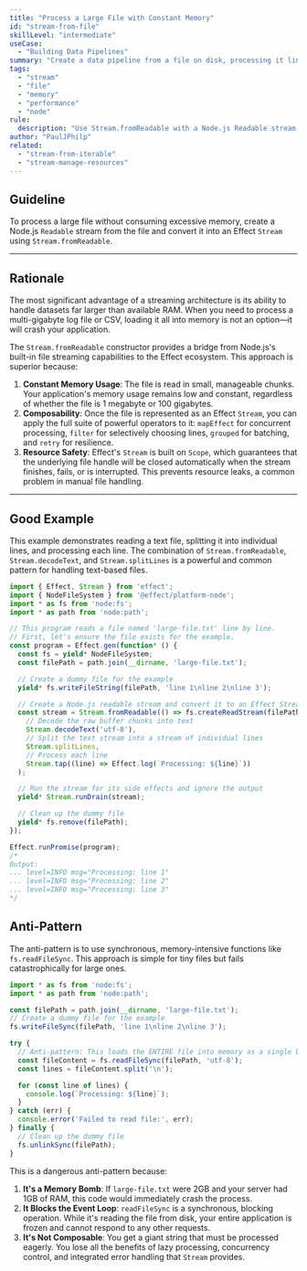 ```yaml
---
title: "Process a Large File with Constant Memory"
id: "stream-from-file"
skillLevel: "intermediate"
useCase:
  - "Building Data Pipelines"
summary: "Create a data pipeline from a file on disk, processing it line-by-line without loading the entire file into memory."
tags:
  - "stream"
  - "file"
  - "memory"
  - "performance"
  - "node"
rule:
  description: "Use Stream.fromReadable with a Node.js Readable stream to process files efficiently."
author: "PaulJPhilp"
related:
  - "stream-from-iterable"
  - "stream-manage-resources"
---
```


## Guideline

To process a large file without consuming excessive memory, create a Node.js `Readable` stream from the file and convert it into an Effect `Stream` using `Stream.fromReadable`.

---

## Rationale

The most significant advantage of a streaming architecture is its ability to handle datasets far larger than available RAM. When you need to process a multi-gigabyte log file or CSV, loading it all into memory is not an option—it will crash your application.

The `Stream.fromReadable` constructor provides a bridge from Node.js's built-in file streaming capabilities to the Effect ecosystem. This approach is superior because:

1.  **Constant Memory Usage**: The file is read in small, manageable chunks. Your application's memory usage remains low and constant, regardless of whether the file is 1 megabyte or 100 gigabytes.
2.  **Composability**: Once the file is represented as an Effect `Stream`, you can apply the full suite of powerful operators to it: `mapEffect` for concurrent processing, `filter` for selectively choosing lines, `grouped` for batching, and `retry` for resilience.
3.  **Resource Safety**: Effect's `Stream` is built on `Scope`, which guarantees that the underlying file handle will be closed automatically when the stream finishes, fails, or is interrupted. This prevents resource leaks, a common problem in manual file handling.

---

## Good Example

This example demonstrates reading a text file, splitting it into individual lines, and processing each line. The combination of `Stream.fromReadable`, `Stream.decodeText`, and `Stream.splitLines` is a powerful and common pattern for handling text-based files.

```typescript
import { Effect, Stream } from 'effect';
import { NodeFileSystem } from '@effect/platform-node';
import * as fs from 'node:fs';
import * as path from 'node:path';

// This program reads a file named 'large-file.txt' line by line.
// First, let's ensure the file exists for the example.
const program = Effect.gen(function* () {
  const fs = yield* NodeFileSystem;
  const filePath = path.join(__dirname, 'large-file.txt');

  // Create a dummy file for the example
  yield* fs.writeFileString(filePath, 'line 1\nline 2\nline 3');

  // Create a Node.js readable stream and convert it to an Effect Stream
  const stream = Stream.fromReadable(() => fs.createReadStream(filePath)).pipe(
    // Decode the raw buffer chunks into text
    Stream.decodeText('utf-8'),
    // Split the text stream into a stream of individual lines
    Stream.splitLines,
    // Process each line
    Stream.tap((line) => Effect.log(`Processing: ${line}`))
  );

  // Run the stream for its side effects and ignore the output
  yield* Stream.runDrain(stream);

  // Clean up the dummy file
  yield* fs.remove(filePath);
});

Effect.runPromise(program);
/*
Output:
... level=INFO msg="Processing: line 1"
... level=INFO msg="Processing: line 2"
... level=INFO msg="Processing: line 3"
*/
```

## Anti-Pattern

The anti-pattern is to use synchronous, memory-intensive functions like `fs.readFileSync`. This approach is simple for tiny files but fails catastrophically for large ones.

```typescript
import * as fs from 'node:fs';
import * as path from 'node:path';

const filePath = path.join(__dirname, 'large-file.txt');
// Create a dummy file for the example
fs.writeFileSync(filePath, 'line 1\nline 2\nline 3');

try {
  // Anti-pattern: This loads the ENTIRE file into memory as a single buffer.
  const fileContent = fs.readFileSync(filePath, 'utf-8');
  const lines = fileContent.split('\n');

  for (const line of lines) {
    console.log(`Processing: ${line}`);
  }
} catch (err) {
  console.error('Failed to read file:', err);
} finally {
  // Clean up the dummy file
  fs.unlinkSync(filePath);
}
```

This is a dangerous anti-pattern because:

1.  **It's a Memory Bomb**: If `large-file.txt` were 2GB and your server had 1GB of RAM, this code would immediately crash the process.
2.  **It Blocks the Event Loop**: `readFileSync` is a synchronous, blocking operation. While it's reading the file from disk, your entire application is frozen and cannot respond to any other requests.
3.  **It's Not Composable**: You get a giant string that must be processed eagerly. You lose all the benefits of lazy processing, concurrency control, and integrated error handling that `Stream` provides.